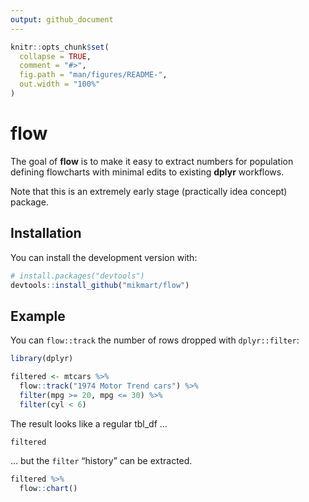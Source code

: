 ```yaml
---
output: github_document
---
```


<!-- README.md is generated from README.Rmd. Please edit that file -->

```r
knitr::opts_chunk$set(
  collapse = TRUE,
  comment = "#>",
  fig.path = "man/figures/README-",
  out.width = "100%"
)
```
# flow

The goal of **flow** is to make it easy to extract numbers for population
defining flowcharts with minimal edits to existing **dplyr** workflows.

Note that this is an extremely early stage (practically idea concept) package.

## Installation

You can install the development version with:

``` r
# install.packages("devtools")
devtools::install_github("mikmart/flow")
```

## Example

You can `flow::track` the number of rows dropped with `dplyr::filter`:

```r
library(dplyr)

filtered <- mtcars %>%
  flow::track("1974 Motor Trend cars") %>%
  filter(mpg >= 20, mpg <= 30) %>%
  filter(cyl < 6)
```

The result looks like a regular tbl_df ...
```r
filtered
```

... but the `filter` "history" can be extracted.
```r
filtered %>% 
  flow::chart()
```
